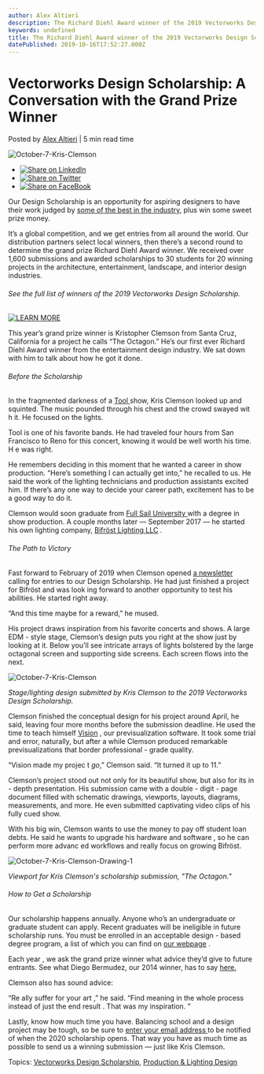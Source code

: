 ```yaml
---
author: Alex Altieri
description: The Richard Diehl Award winner of the 2019 Vectorworks Design Scholarship talks inspiration, design processes, and what he’ll do with $10,000. 
keywords: undefined
title: The Richard Diehl Award winner of the 2019 Vectorworks Design Scholarship talks inspiration, design processes, and what he’ll do with $10,000.  
datePublished: 2019-10-16T17:52:27.000Z
---
```

  

# Vectorworks Design Scholarship: A Conversation with the Grand Prize Winner

 Posted by [Alex Altieri](https://blog.vectorworks.net/author/alex-altieri) | 5 min read time 

![October-7-Kris-Clemson](https://blog.vectorworks.net/hubfs/Blog%20Images/191016_Diehl%20Winner/October-7-Kris-Clemson.jpg) 

* [![Share on LinkedIn](https://2659751.fs1.hubspotusercontent-na1.net/hubfs/2659751/michaelDemo/share-LI.png)](http://www.linkedin.com/shareArticle?mini=true&url=https%3A%2F%2Fblog.vectorworks.net%2Fvectorworks-design-scholarship-a-conversation-with-the-grand-prize-winner)
* [![Share on Twitter](https://2659751.fs1.hubspotusercontent-na1.net/hubfs/2659751/michaelDemo/share-TW.png)](https://www.twitter.com/share?text=Vectorworks%20Design%20Scholarship:%20A%20Conversation%20with%20the%20Grand%20Prize%20Winner&url=https%3A%2F%2Fblog.vectorworks.net%2Fvectorworks-design-scholarship-a-conversation-with-the-grand-prize-winner&via=PMGTweets)
* [![Share on FaceBook](https://2659751.fs1.hubspotusercontent-na1.net/hubfs/2659751/michaelDemo/share-FB.png)](https://www.facebook.com/sharer/sharer.php?u=https%3A%2F%2Fblog.vectorworks.net%2Fvectorworks-design-scholarship-a-conversation-with-the-grand-prize-winner)

Our Design Scholarship is an opportunity for aspiring designers to have their work judged by [some of the best in the industry](http://www.vectorworks.net/scholarship/us%5FEN/judges?utm%5Fcampaign=blog&utm%5Fmedium=planetvectorworks&utm%5Fsource=intext&utm%5Fcontent=diehlwinner101619), plus win some sweet prize money. 

It’s a global competition, and we get entries from all around the world. Our distribution partners select local winners, then there’s a second round to determine the grand prize Richard Diehl Award winner. We received over 1,600 submissions and awarded scholarships to 30 students for 20 winning projects in the architecture, entertainment, landscape, and interior design industries.

###### See the full list of winners of the 2019 Vectorworks Design Scholarship.

[![LEARN MORE](https://no-cache.hubspot.com/cta/default/3018241/22991244-3bc8-498b-aca0-90cf3e60e079.png)](https://cta-redirect.hubspot.com/cta/redirect/3018241/22991244-3bc8-498b-aca0-90cf3e60e079) 

This year’s grand prize winner is Kristopher Clemson from Santa Cruz, California for a project he calls “The Octagon.” He’s our first ever Richard Diehl Award winner from the entertainment design industry. We sat down with him to talk about how he got it done.

###### Before the Scholarship

In the fragmented darkness of a [Tool ](https://toolband.com/) show, Kris Clemson looked up and squinted. The music pounded through his chest and the crowd swayed wit h it. He focused on the lights. 

Tool is one of his favorite bands. He had traveled four hours from San Francisco to Reno for this concert, knowing it would be well worth his time. H e was right. 

He remembers deciding in this moment that he wanted a career in show production. “Here’s something I can actually get into,” he recalled to us. He said the work of the lighting technicians and production assistants excited him. If there’s any one way to decide your career path, excitement has to be a good way to do it. 

Clemson would soon graduate from [Full Sail University ](https://www.fullsail.edu/) with a degree in show production. A couple months later — September 2017 — he started his own lighting company, [Bifröst Lighting LLC](https://bifrostlighting.com/) . 

###### The Path to Victory

Fast forward to February of 2019 when Clemson opened [a newsletter ](https://student.myvectorworks.net/public%5Fnewsletters/2019/08/24/?utm%5Fcampaign=blog&utm%5Fmedium=planetvectorworks&utm%5Fsource=intext&utm%5Fcontent=diehlwinner101619) calling for entries to our Design Scholarship. He had just finished a project for Bifröst and was look ing forward to another opportunity to test his abilities. He started right away. 

“And this time maybe for a reward,” he mused. 

His project draws inspiration from his favorite concerts and shows. A large EDM \- style stage, Clemson’s design puts you right at the show just by looking at it. Below you’ll see intricate arrays of lights bolstered by the large octagonal screen and supporting side screens. Each screen flows into the next. 

![October-7-Kris-Clemson](https://blog.vectorworks.net/hs-fs/hubfs/Blog%20Images/191016_Diehl%20Winner/October-7-Kris-Clemson.jpg?width=5999&name=October-7-Kris-Clemson.jpg) 

_Stage/lighting design submitted by Kris Clemson to the 2019 Vectorworks Design Scholarship._ 

Clemson finished the conceptual design for his project around April, he said, leaving four more months before the submission deadline. He used the time to teach himself [Vision](https://www.vectorworks.net/en-US/vision?utm%5Fcampaign=blog&utm%5Fmedium=planetvectorworks&utm%5Fsource=intext&utm%5Fcontent=diehlwinner101619) , our previsualization software. It took some trial and error, naturally, but after a while Clemson produced remarkable previsualizations that border professional \- grade quality. 

“Vision made my projec t _go_,” Clemson said. “It turned it up to 11.” 

Clemson’s project stood out not only for its beautiful show, but also for its in \- depth presentation. His submission came with a double \- digit \- page document filled with schematic drawings, viewports, layouts, diagrams, measurements, and more. He even submitted captivating video clips of his fully cued show. 

With his big win, Clemson wants to use the money to pay off student loan debts. He said he wants to upgrade his hardware and software , so he can perform more advanc ed workflows and really focus on growing Bifröst. 

![October-7-Kris-Clemson-Drawing-1](https://blog.vectorworks.net/hs-fs/hubfs/Blog%20Images/191016_Diehl%20Winner/October-7-Kris-Clemson-Drawing-1.jpg?width=5844&name=October-7-Kris-Clemson-Drawing-1.jpg) 

_Viewport for Kris Clemson's scholarship submission, "The Octagon."_

###### How to Get a Scholarship

Our scholarship happens annually. Anyone who’s an undergraduate or graduate student can apply. Recent graduates will be ineligible in future scholarship runs. You must be enrolled in an acceptable design \- based degree program, a list of which you can find on [our webpage](https://www.vectorworks.net/scholarship/en/terms?utm%5Fcampaign=blog&utm%5Fmedium=planetvectorworks&utm%5Fsource=intext&utm%5Fcontent=diehlwinner101619) . 

Each year , we ask the grand prize winner what advice they’d give to future entrants. See what Diego Bermudez, our 2014 winner, has to say [here.](/5-helpful-tips-from-a-scholarship-winner?utm%5Fcampaign=blog&utm%5Fmedium=planetvectorworks&utm%5Fsource=intext&utm%5Fcontent=diehlwinner101619) 

Clemson also has sound advice: 

“Re ally suffer for your art ,” he said. “Find meaning in the whole process instead of just the end result . That was my inspiration. ” 

Lastly, know how much time you have. Balancing school and a design project may be tough, so be sure to [enter your email address ](https://www.vectorworks.net/scholarship/en/about?utm%5Fcampaign=blog&utm%5Fmedium=planetvectorworks&utm%5Fsource=intext&utm%5Fcontent=diehlwinner101619) to be notified of when the 2020 scholarship opens. That way you have as much time as possible to send us a winning submission — just like Kris Clemson. 

 Topics: [Vectorworks Design Scholarship](https://blog.vectorworks.net/topic/vectorworks-design-scholarship), [Production & Lighting Design](https://blog.vectorworks.net/topic/production-lighting-design) 

  
